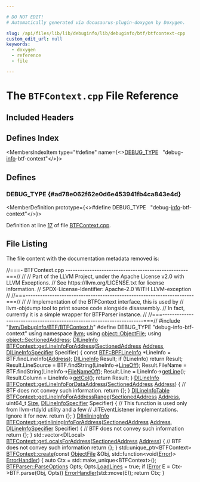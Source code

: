 ```yaml
---

# DO NOT EDIT!
# Automatically generated via docusaurus-plugin-doxygen by Doxygen.

slug: /api/files/lib/lib/debuginfo/lib/debuginfo/btf/btfcontext-cpp
custom_edit_url: null
keywords:
  - doxygen
  - reference
  - file

---
```





# The `BTFContext.cpp` File Reference

<DoxygenPage pluginConfig={pluginConfig}>



## Included Headers

<IncludesList>
<IncludesListItem
  filePath="llvm/DebugInfo/BTF/BTFContext.h"
  permalink="/docs/api/files/include/include/llvm/include/llvm/debuginfo/include/llvm/debuginfo/btf/btfcontext-h"
  isLocal="true" />
</IncludesList>

## Defines Index

<MembersIndex>

<MembersIndexItem
  type="#define"
  name={<><a href="#ad78e062f62e0d6e453941fb4ca843e4d">DEBUG&#95;TYPE</a>&nbsp;&nbsp;&nbsp;&quot;debug-<a href="/docs/api/files/lib/lib/analysis/lazyvalueinfo-cpp/#ad7f64bcc544dcefb2e068282af1c549d">info</a>-btf-context&quot;</>}>
</MembersIndexItem>

</MembersIndex>


<SectionDefinition>

## Defines

### DEBUG&#95;TYPE {#ad78e062f62e0d6e453941fb4ca843e4d}

<MemberDefinition
  prototype={<>#define DEBUG&#95;TYPE&nbsp;&nbsp;&nbsp;&quot;debug-<a href="/docs/api/files/lib/lib/analysis/lazyvalueinfo-cpp/#ad7f64bcc544dcefb2e068282af1c549d">info</a>-btf-context&quot;</>}>

Definition at line <a href="#l00017">17</a> of file <a href="/docs/api/files/lib/lib/debuginfo/lib/debuginfo/btf/btfcontext-cpp">BTFContext.cpp</a>.
</MemberDefinition>

</SectionDefinition>

## File Listing

The file content with the documentation metadata removed is:

<ProgramListing>

<Link id="l00001" /><CodeLine lineNumber="1"><Highlight kind="comment">//===- BTFContext.cpp ---------------------------------------------------===//</Highlight><Highlight kind="normal"></Highlight></CodeLine>
<Link id="l00002" /><CodeLine lineNumber="2"><Highlight kind="normal"></Highlight><Highlight kind="comment">//</Highlight><Highlight kind="normal"></Highlight></CodeLine>
<Link id="l00003" /><CodeLine lineNumber="3"><Highlight kind="normal"></Highlight><Highlight kind="comment">// Part of the LLVM Project, under the Apache License v2.0 with LLVM Exceptions.</Highlight><Highlight kind="normal"></Highlight></CodeLine>
<Link id="l00004" /><CodeLine lineNumber="4"><Highlight kind="normal"></Highlight><Highlight kind="comment">// See https://llvm.org/LICENSE.txt for license information.</Highlight><Highlight kind="normal"></Highlight></CodeLine>
<Link id="l00005" /><CodeLine lineNumber="5"><Highlight kind="normal"></Highlight><Highlight kind="comment">// SPDX-License-Identifier: Apache-2.0 WITH LLVM-exception</Highlight><Highlight kind="normal"></Highlight></CodeLine>
<Link id="l00006" /><CodeLine lineNumber="6"><Highlight kind="normal"></Highlight><Highlight kind="comment">//</Highlight><Highlight kind="normal"></Highlight></CodeLine>
<Link id="l00007" /><CodeLine lineNumber="7"><Highlight kind="normal"></Highlight><Highlight kind="comment">//===----------------------------------------------------------------------===//</Highlight><Highlight kind="normal"></Highlight></CodeLine>
<Link id="l00008" /><CodeLine lineNumber="8"><Highlight kind="normal"></Highlight><Highlight kind="comment">//</Highlight><Highlight kind="normal"></Highlight></CodeLine>
<Link id="l00009" /><CodeLine lineNumber="9"><Highlight kind="normal"></Highlight><Highlight kind="comment">// Implementation of the BTFContext interface, this is used by</Highlight><Highlight kind="normal"></Highlight></CodeLine>
<Link id="l00010" /><CodeLine lineNumber="10"><Highlight kind="normal"></Highlight><Highlight kind="comment">// llvm-objdump tool to print source code alongside disassembly.</Highlight><Highlight kind="normal"></Highlight></CodeLine>
<Link id="l00011" /><CodeLine lineNumber="11"><Highlight kind="normal"></Highlight><Highlight kind="comment">// In fact, currently it is a simple wrapper for BTFParser instance.</Highlight><Highlight kind="normal"></Highlight></CodeLine>
<Link id="l00012" /><CodeLine lineNumber="12"><Highlight kind="normal"></Highlight><Highlight kind="comment">//</Highlight><Highlight kind="normal"></Highlight></CodeLine>
<Link id="l00013" /><CodeLine lineNumber="13"><Highlight kind="normal"></Highlight><Highlight kind="comment">//===----------------------------------------------------------------------===//</Highlight><Highlight kind="normal"></Highlight></CodeLine>
<Link id="l00014" /><CodeLine lineNumber="14"><Highlight kind="normal"></Highlight></CodeLine>
<Link id="l00015" /><CodeLine lineNumber="15"><Highlight kind="normal"></Highlight><Highlight kind="preprocessor">#include &quot;<a href="/docs/api/files/include/include/llvm/include/llvm/debuginfo/include/llvm/debuginfo/btf/btfcontext-h">llvm/DebugInfo/BTF/BTFContext.h</a>&quot;</Highlight><Highlight kind="normal"></Highlight></CodeLine>
<Link id="l00016" /><CodeLine lineNumber="16"><Highlight kind="normal"></Highlight></CodeLine>
<Link id="l00017" /><CodeLine lineNumber="17" lineLink="#ad78e062f62e0d6e453941fb4ca843e4d"><Highlight kind="normal"></Highlight><Highlight kind="preprocessor">#define DEBUG&#95;TYPE &quot;debug-info-btf-context&quot;</Highlight><Highlight kind="normal"></Highlight></CodeLine>
<Link id="l00018" /><CodeLine lineNumber="18"><Highlight kind="normal"></Highlight></CodeLine>
<Link id="l00019" /><CodeLine lineNumber="19"><Highlight kind="normal"></Highlight><Highlight kind="keyword">using namespace </Highlight><Highlight kind="normal"><a href="/docs/api/namespaces/llvm">llvm</a>;</Highlight></CodeLine>
<Link id="l00020" /><CodeLine lineNumber="20"><Highlight kind="normal"></Highlight><Highlight kind="keyword">using </Highlight><Highlight kind="normal"><a href="/docs/api/classes/llvm/object/objectfile">object::ObjectFile</a>;</Highlight></CodeLine>
<Link id="l00021" /><CodeLine lineNumber="21"><Highlight kind="normal"></Highlight><Highlight kind="keyword">using </Highlight><Highlight kind="normal"><a href="/docs/api/structs/llvm/object/sectionedaddress">object::SectionedAddress</a>;</Highlight></CodeLine>
<Link id="l00022" /><CodeLine lineNumber="22"><Highlight kind="normal"></Highlight></CodeLine>
<Link id="l00023" /><CodeLine lineNumber="23" lineLink="/docs/api/classes/llvm/btfcontext/#a36419e1528da9adca332bf21051e501d"><Highlight kind="normal"><a href="/docs/api/structs/llvm/dilineinfo">DILineInfo</a> <a href="/docs/api/classes/llvm/btfcontext/#a36419e1528da9adca332bf21051e501d">BTFContext::getLineInfoForAddress</a>(<a href="/docs/api/structs/llvm/object/sectionedaddress">SectionedAddress</a> <a href="/docs/api/namespaces/llvm/#a8e02bbea14c70bab55fbc1384e1472d9add7bf230fde8d4836917806aff6a6b27">Address</a>,</Highlight></CodeLine>
<Link id="l00024" /><CodeLine lineNumber="24"><Highlight kind="normal">                                             <a href="/docs/api/structs/llvm/dilineinfospecifier">DILineInfoSpecifier</a> Specifier) &#123;</Highlight></CodeLine>
<Link id="l00025" /><CodeLine lineNumber="25"><Highlight kind="normal">  </Highlight><Highlight kind="keyword">const</Highlight><Highlight kind="normal"> <a href="/docs/api/structs/llvm/btf/bpflineinfo">BTF::BPFLineInfo</a> &#42;LineInfo = BTF.findLineInfo(<a href="/docs/api/namespaces/llvm/#a8e02bbea14c70bab55fbc1384e1472d9add7bf230fde8d4836917806aff6a6b27">Address</a>);</Highlight></CodeLine>
<Link id="l00026" /><CodeLine lineNumber="26"><Highlight kind="normal">  <a href="/docs/api/structs/llvm/dilineinfo">DILineInfo</a> Result;</Highlight></CodeLine>
<Link id="l00027" /><CodeLine lineNumber="27"><Highlight kind="normal">  </Highlight><Highlight kind="keywordflow">if</Highlight><Highlight kind="normal"> (!LineInfo)</Highlight></CodeLine>
<Link id="l00028" /><CodeLine lineNumber="28"><Highlight kind="normal">    </Highlight><Highlight kind="keywordflow">return</Highlight><Highlight kind="normal"> Result;</Highlight></CodeLine>
<Link id="l00029" /><CodeLine lineNumber="29"><Highlight kind="normal"></Highlight></CodeLine>
<Link id="l00030" /><CodeLine lineNumber="30"><Highlight kind="normal">  Result.LineSource = BTF.findString(LineInfo-&gt;<a href="/docs/api/structs/llvm/btf/bpflineinfo/#ae1a129e1b39413428a2bc456aaf806c8">LineOff</a>);</Highlight></CodeLine>
<Link id="l00031" /><CodeLine lineNumber="31"><Highlight kind="normal">  Result.FileName = BTF.findString(LineInfo-&gt;<a href="/docs/api/structs/llvm/btf/bpflineinfo/#a89584a00fcc9cc0617be3b3a7ec4da37">FileNameOff</a>);</Highlight></CodeLine>
<Link id="l00032" /><CodeLine lineNumber="32"><Highlight kind="normal">  Result.Line = LineInfo-&gt;<a href="/docs/api/structs/llvm/btf/bpflineinfo/#a0b5ae8240047618cf2eed9189b625be1">getLine</a>();</Highlight></CodeLine>
<Link id="l00033" /><CodeLine lineNumber="33"><Highlight kind="normal">  Result.Column = LineInfo-&gt;<a href="/docs/api/structs/llvm/btf/bpflineinfo/#a7b21c7dd9ab23c2e5eab39dad5f20c41">getCol</a>();</Highlight></CodeLine>
<Link id="l00034" /><CodeLine lineNumber="34"><Highlight kind="normal">  </Highlight><Highlight kind="keywordflow">return</Highlight><Highlight kind="normal"> Result;</Highlight></CodeLine>
<Link id="l00035" /><CodeLine lineNumber="35"><Highlight kind="normal">&#125;</Highlight></CodeLine>
<Link id="l00036" /><CodeLine lineNumber="36"><Highlight kind="normal"></Highlight></CodeLine>
<Link id="l00037" /><CodeLine lineNumber="37" lineLink="/docs/api/classes/llvm/btfcontext/#a9b39a4082d6e055d2d3eab61c2aa8c5a"><Highlight kind="normal"><a href="/docs/api/structs/llvm/dilineinfo">DILineInfo</a> <a href="/docs/api/classes/llvm/btfcontext/#a9b39a4082d6e055d2d3eab61c2aa8c5a">BTFContext::getLineInfoForDataAddress</a>(<a href="/docs/api/structs/llvm/object/sectionedaddress">SectionedAddress</a> <a href="/docs/api/namespaces/llvm/#a8e02bbea14c70bab55fbc1384e1472d9add7bf230fde8d4836917806aff6a6b27">Address</a>) &#123;</Highlight></CodeLine>
<Link id="l00038" /><CodeLine lineNumber="38"><Highlight kind="normal">  </Highlight><Highlight kind="comment">// BTF does not convey such information.</Highlight><Highlight kind="normal"></Highlight></CodeLine>
<Link id="l00039" /><CodeLine lineNumber="39"><Highlight kind="normal">  </Highlight><Highlight kind="keywordflow">return</Highlight><Highlight kind="normal"> &#123;&#125;;</Highlight></CodeLine>
<Link id="l00040" /><CodeLine lineNumber="40"><Highlight kind="normal">&#125;</Highlight></CodeLine>
<Link id="l00041" /><CodeLine lineNumber="41"><Highlight kind="normal"></Highlight></CodeLine>
<Link id="l00042" /><CodeLine lineNumber="42"><Highlight kind="normal"><a href="/docs/api/namespaces/llvm/#a35d153b242ca028df3d73d57dd256522">DILineInfoTable</a></Highlight></CodeLine>
<Link id="l00043" /><CodeLine lineNumber="43" lineLink="/docs/api/classes/llvm/btfcontext/#a8c1bf7e66738bc265c6c7e0833f30440"><Highlight kind="normal"><a href="/docs/api/classes/llvm/btfcontext/#a8c1bf7e66738bc265c6c7e0833f30440">BTFContext::getLineInfoForAddressRange</a>(<a href="/docs/api/structs/llvm/object/sectionedaddress">SectionedAddress</a> <a href="/docs/api/namespaces/llvm/#a8e02bbea14c70bab55fbc1384e1472d9add7bf230fde8d4836917806aff6a6b27">Address</a>, uint64&#95;t <a href="/docs/api/files/lib/lib/analysis/inlineorder-cpp/#a7ee6f0cb51c3b9056199e9a0001fe8c3a6f6cb72d544962fa333e2e34ce64f719">Size</a>,</Highlight></CodeLine>
<Link id="l00044" /><CodeLine lineNumber="44"><Highlight kind="normal">                                       <a href="/docs/api/structs/llvm/dilineinfospecifier">DILineInfoSpecifier</a> Specifier) &#123;</Highlight></CodeLine>
<Link id="l00045" /><CodeLine lineNumber="45"><Highlight kind="normal">  </Highlight><Highlight kind="comment">// This function is used only from llvm-rtdyld utility and a few</Highlight><Highlight kind="normal"></Highlight></CodeLine>
<Link id="l00046" /><CodeLine lineNumber="46"><Highlight kind="normal">  </Highlight><Highlight kind="comment">// JITEventListener implementations. Ignore it for now.</Highlight><Highlight kind="normal"></Highlight></CodeLine>
<Link id="l00047" /><CodeLine lineNumber="47"><Highlight kind="normal">  </Highlight><Highlight kind="keywordflow">return</Highlight><Highlight kind="normal"> &#123;&#125;;</Highlight></CodeLine>
<Link id="l00048" /><CodeLine lineNumber="48"><Highlight kind="normal">&#125;</Highlight></CodeLine>
<Link id="l00049" /><CodeLine lineNumber="49"><Highlight kind="normal"></Highlight></CodeLine>
<Link id="l00050" /><CodeLine lineNumber="50"><Highlight kind="normal"><a href="/docs/api/classes/llvm/diinlininginfo">DIInliningInfo</a></Highlight></CodeLine>
<Link id="l00051" /><CodeLine lineNumber="51" lineLink="/docs/api/classes/llvm/btfcontext/#ab95ebd75ef21ff9719811a4d5b3046e0"><Highlight kind="normal"><a href="/docs/api/classes/llvm/btfcontext/#ab95ebd75ef21ff9719811a4d5b3046e0">BTFContext::getInliningInfoForAddress</a>(<a href="/docs/api/structs/llvm/object/sectionedaddress">SectionedAddress</a> <a href="/docs/api/namespaces/llvm/#a8e02bbea14c70bab55fbc1384e1472d9add7bf230fde8d4836917806aff6a6b27">Address</a>,</Highlight></CodeLine>
<Link id="l00052" /><CodeLine lineNumber="52"><Highlight kind="normal">                                      <a href="/docs/api/structs/llvm/dilineinfospecifier">DILineInfoSpecifier</a> Specifier) &#123;</Highlight></CodeLine>
<Link id="l00053" /><CodeLine lineNumber="53"><Highlight kind="normal">  </Highlight><Highlight kind="comment">// BTF does not convey such information</Highlight><Highlight kind="normal"></Highlight></CodeLine>
<Link id="l00054" /><CodeLine lineNumber="54"><Highlight kind="normal">  </Highlight><Highlight kind="keywordflow">return</Highlight><Highlight kind="normal"> &#123;&#125;;</Highlight></CodeLine>
<Link id="l00055" /><CodeLine lineNumber="55"><Highlight kind="normal">&#125;</Highlight></CodeLine>
<Link id="l00056" /><CodeLine lineNumber="56"><Highlight kind="normal"></Highlight></CodeLine>
<Link id="l00057" /><CodeLine lineNumber="57" lineLink="/docs/api/classes/llvm/btfcontext/#a6e83526133063e8c51d89424a6c2aaef"><Highlight kind="normal">std::vector&lt;DILocal&gt; <a href="/docs/api/classes/llvm/btfcontext/#a6e83526133063e8c51d89424a6c2aaef">BTFContext::getLocalsForAddress</a>(<a href="/docs/api/structs/llvm/object/sectionedaddress">SectionedAddress</a> <a href="/docs/api/namespaces/llvm/#a8e02bbea14c70bab55fbc1384e1472d9add7bf230fde8d4836917806aff6a6b27">Address</a>) &#123;</Highlight></CodeLine>
<Link id="l00058" /><CodeLine lineNumber="58"><Highlight kind="normal">  </Highlight><Highlight kind="comment">// BTF does not convey such information</Highlight><Highlight kind="normal"></Highlight></CodeLine>
<Link id="l00059" /><CodeLine lineNumber="59"><Highlight kind="normal">  </Highlight><Highlight kind="keywordflow">return</Highlight><Highlight kind="normal"> &#123;&#125;;</Highlight></CodeLine>
<Link id="l00060" /><CodeLine lineNumber="60"><Highlight kind="normal">&#125;</Highlight></CodeLine>
<Link id="l00061" /><CodeLine lineNumber="61"><Highlight kind="normal"></Highlight></CodeLine>
<Link id="l00062" /><CodeLine lineNumber="62"><Highlight kind="normal">std::unique&#95;ptr&lt;BTFContext&gt;</Highlight></CodeLine>
<Link id="l00063" /><CodeLine lineNumber="63" lineLink="/docs/api/classes/llvm/btfcontext/#a13889029c9c62dd629f63fc3b083752b"><Highlight kind="normal"><a href="/docs/api/classes/llvm/btfcontext/#a13889029c9c62dd629f63fc3b083752b">BTFContext::create</a>(</Highlight><Highlight kind="keyword">const</Highlight><Highlight kind="normal"> <a href="/docs/api/classes/llvm/object/objectfile">ObjectFile</a> &amp;Obj,</Highlight></CodeLine>
<Link id="l00064" /><CodeLine lineNumber="64"><Highlight kind="normal">                   std::function&lt;</Highlight><Highlight kind="keywordtype">void</Highlight><Highlight kind="normal">(<a href="/docs/api/classes/llvm/error">Error</a>)&gt; <a href="/docs/api/files/lib/lib/support/errorhandling-cpp/#a170a641ca785d873866fb901dfcb7591">ErrorHandler</a>) &#123;</Highlight></CodeLine>
<Link id="l00065" /><CodeLine lineNumber="65"><Highlight kind="normal">  </Highlight><Highlight kind="keyword">auto</Highlight><Highlight kind="normal"> Ctx = std::make&#95;unique&lt;BTFContext&gt;();</Highlight></CodeLine>
<Link id="l00066" /><CodeLine lineNumber="66"><Highlight kind="normal">  <a href="/docs/api/structs/llvm/btfparser/parseoptions">BTFParser::ParseOptions</a> Opts;</Highlight></CodeLine>
<Link id="l00067" /><CodeLine lineNumber="67"><Highlight kind="normal">  Opts.<a href="/docs/api/structs/llvm/btfparser/parseoptions/#a985a151ff7b540f435ef3ee205d09ed2">LoadLines</a> = </Highlight><Highlight kind="keyword">true</Highlight><Highlight kind="normal">;</Highlight></CodeLine>
<Link id="l00068" /><CodeLine lineNumber="68"><Highlight kind="normal">  </Highlight><Highlight kind="keywordflow">if</Highlight><Highlight kind="normal"> (<a href="/docs/api/classes/llvm/error">Error</a> E = Ctx-&gt;BTF.parse(Obj, Opts))</Highlight></CodeLine>
<Link id="l00069" /><CodeLine lineNumber="69"><Highlight kind="normal">    <a href="/docs/api/files/lib/lib/support/errorhandling-cpp/#a170a641ca785d873866fb901dfcb7591">ErrorHandler</a>(std::move(E));</Highlight></CodeLine>
<Link id="l00070" /><CodeLine lineNumber="70"><Highlight kind="normal">  </Highlight><Highlight kind="keywordflow">return</Highlight><Highlight kind="normal"> Ctx;</Highlight></CodeLine>
<Link id="l00071" /><CodeLine lineNumber="71"><Highlight kind="normal">&#125;</Highlight></CodeLine>

</ProgramListing>

</DoxygenPage>
